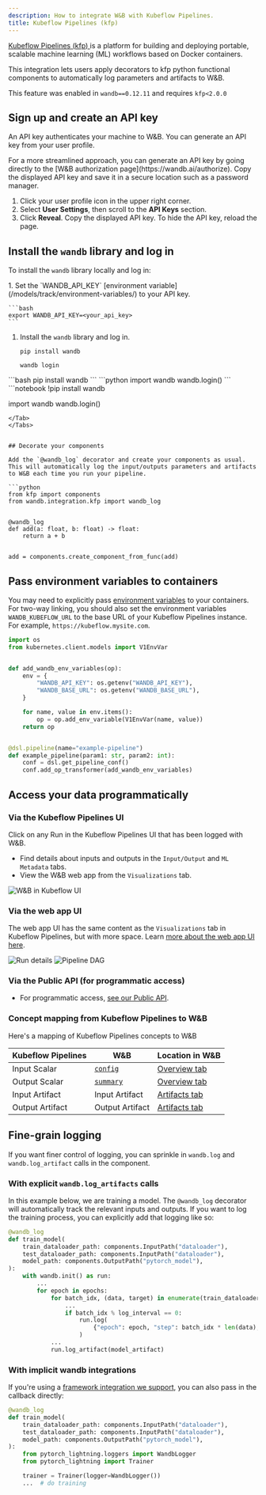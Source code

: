 ```yaml
---
description: How to integrate W&B with Kubeflow Pipelines.
title: Kubeflow Pipelines (kfp)
---
```



[Kubeflow Pipelines (kfp) ](https://www.kubeflow.org/docs/components/pipelines/overview/)is a platform for building and deploying portable, scalable machine learning (ML) workflows based on Docker containers.

This integration lets users apply decorators to kfp python functional components to automatically log parameters and artifacts to W&B.

This feature was enabled in `wandb==0.12.11` and requires `kfp<2.0.0`

## Sign up and create an API key

An API key authenticates your machine to W&B. You can generate an API key from your user profile.

<Note>
For a more streamlined approach, you can generate an API key by going directly to the [W&B authorization page](https://wandb.ai/authorize). Copy the displayed API key and save it in a secure location such as a password manager.
</Note>

1. Click your user profile icon in the upper right corner.
1. Select **User Settings**, then scroll to the **API Keys** section.
1. Click **Reveal**. Copy the displayed API key. To hide the API key, reload the page.

## Install the `wandb` library and log in

To install the `wandb` library locally and log in:

<Tabs>
<Tab title="Command Line">
1. Set the `WANDB_API_KEY` [environment variable](/models/track/environment-variables/) to your API key.

    ```bash
    export WANDB_API_KEY=<your_api_key>
    ```

1. Install the `wandb` library and log in.



    ```shell
    pip install wandb

    wandb login
    ```
</Tab>
<Tab title="Python">
```bash
pip install wandb
```
```python
import wandb
wandb.login()
```
</Tab>
<Tab title="Python notebook">
```notebook
!pip install wandb

import wandb
wandb.login()
```
</Tab>
</Tabs>


## Decorate your components

Add the `@wandb_log` decorator and create your components as usual. This will automatically log the input/outputs parameters and artifacts to W&B each time you run your pipeline.

```python
from kfp import components
from wandb.integration.kfp import wandb_log


@wandb_log
def add(a: float, b: float) -> float:
    return a + b


add = components.create_component_from_func(add)
```

## Pass environment variables to containers

You may need to explicitly pass [environment variables](/models/track/environment-variables/) to your containers. For two-way linking, you should also set the environment variables `WANDB_KUBEFLOW_URL` to the base URL of your Kubeflow Pipelines instance. For example, `https://kubeflow.mysite.com`.

```python
import os
from kubernetes.client.models import V1EnvVar


def add_wandb_env_variables(op):
    env = {
        "WANDB_API_KEY": os.getenv("WANDB_API_KEY"),
        "WANDB_BASE_URL": os.getenv("WANDB_BASE_URL"),
    }

    for name, value in env.items():
        op = op.add_env_variable(V1EnvVar(name, value))
    return op


@dsl.pipeline(name="example-pipeline")
def example_pipeline(param1: str, param2: int):
    conf = dsl.get_pipeline_conf()
    conf.add_op_transformer(add_wandb_env_variables)
```

## Access your data programmatically

### Via the Kubeflow Pipelines UI

Click on any Run in the Kubeflow Pipelines UI that has been logged with W&B.

* Find details about inputs and outputs in the `Input/Output` and `ML Metadata` tabs.
* View the W&B web app from the `Visualizations` tab.

<Frame>
    <img src="/images/integrations/kubeflow_app_pipelines_ui.png" alt="W&B in Kubeflow UI"  />
</Frame>

### Via the web app UI

The web app UI has the same content as the `Visualizations` tab in Kubeflow Pipelines, but with more space. Learn [more about the web app UI here](/models/app).

<Frame>
    <img src="/images/integrations/kubeflow_pipelines.png" alt="Run details"  />
</Frame>

<Frame>
    <img src="/images/integrations/kubeflow_via_app.png" alt="Pipeline DAG"  />
</Frame>

### Via the Public API (for programmatic access)

* For programmatic access, [see our Public API](/models/ref/python/public-api/).

### Concept mapping from Kubeflow Pipelines to W&B

Here's a mapping of Kubeflow Pipelines concepts to W&B

| Kubeflow Pipelines | W&B | Location in W&B |
| ------------------ | --- | --------------- |
| Input Scalar | [`config`](/models/) | [Overview tab](/models/runs/#overview-tab) |
| Output Scalar | [`summary`](/models/) | [Overview tab](/models/runs/#overview-tab) |
| Input Artifact | Input Artifact | [Artifacts tab](/models/runs/#artifacts-tab) |
| Output Artifact | Output Artifact | [Artifacts tab](/models/runs/#artifacts-tab) |

## Fine-grain logging

If you want finer control of logging, you can sprinkle in `wandb.log` and `wandb.log_artifact` calls in the component.

### With explicit `wandb.log_artifacts` calls

In this example below, we are training a model. The `@wandb_log` decorator will automatically track the relevant inputs and outputs. If you want to log the training process, you can explicitly add that logging like so:

```python
@wandb_log
def train_model(
    train_dataloader_path: components.InputPath("dataloader"),
    test_dataloader_path: components.InputPath("dataloader"),
    model_path: components.OutputPath("pytorch_model"),
):
    with wandb.init() as run:
        ...
        for epoch in epochs:
            for batch_idx, (data, target) in enumerate(train_dataloader):
                ...
                if batch_idx % log_interval == 0:
                    run.log(
                        {"epoch": epoch, "step": batch_idx * len(data), "loss": loss.item()}
                    )
            ...
            run.log_artifact(model_artifact)
```

### With implicit wandb integrations

If you're using a [framework integration we support](/models/integrations), you can also pass in the callback directly:

```python
@wandb_log
def train_model(
    train_dataloader_path: components.InputPath("dataloader"),
    test_dataloader_path: components.InputPath("dataloader"),
    model_path: components.OutputPath("pytorch_model"),
):
    from pytorch_lightning.loggers import WandbLogger
    from pytorch_lightning import Trainer

    trainer = Trainer(logger=WandbLogger())
    ...  # do training
```